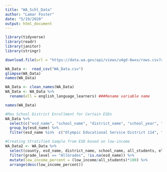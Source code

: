 ```yaml
---
title: "WA_Schl_Data"
author: "Lamar Foster"
date: "5/19/2020"
output: html_document
---
```


```r
library(tidyverse)
library(readr)
library(janitor)
library(stringr)

```

```r
download.file(url = "https://data.wa.gov/api/views/u4gd-6wxx/rows.csv?accessType=DOWNLOAD", destfile = "WA_Data.csv")
```

```r
WA_Data <-  read_csv("WA_Data.csv")
glimpse(WA_Data)
names(WA_Data)
```

```r
WA_Data <- clean_names(WA_Data)
WA_Data <- WA_Data %>% 
  rename(ell = english_language_learners) ###Rename variable name
```

```r
names(WA_Data)
```

```r
#Max School District Enrollment for Certain ESDs
WA_Data %>% 
  select(c("esd_name", "school_name", "district_name", "school_year", "grade_level", "all_students")) %>% 
  group_by(esd_name) %>% 
  filter(esd_name %in%  c("Olympic Educational Service District 114", "Puget Sound Educational Service District 121", "Educational Service District 123", "North Central Educational Service District 171", "Northwest Educational Service District 189"), school_name == "District Total", grade_level == "AllGrades", all_students == max(all_students))
```

```r
#Creating Stratified Sample from ESD based on low-income
WA_Data2 <- WA_Data %>% 
  select(county, esd_name, district_name, school_name, all_students, ell, low_income, grade_level) %>%
  filter(grade_level == "AllGrades", !is.na(esd_name)) %>% 
  mutate(low_income_percent = (low_income/all_students)*100) %>% 
  arrange(desc(low_income_percent))


```



